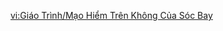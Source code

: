 {{Tutorial
|title    = Flying Squirrels' Aerial Adventure
|subtitle = Gameplay Tutorial
|type     = Event
|icon     = Icon Tutorial Important.png
|about    = Summertide Scales and Tales;Flying Squirrels' Aerial Adventure
|text1    = The flying squirrels of the Kingdom of Breezes and Bells are adept flyers.<br>Get close and use the {{Color|#F39000|interact button}} to work together with them and direct them through the {{Color|#F39000|garlands}}.
|image1   = Tutorial Flying Squirrels' Aerial Adventure 1.png
|text2    = {{Color|#F39000|Holding the Attack button}} while in joint cooperation will display the flight path. {{Color|#F39000|Release the Attack button}} and the flying squirrel will attempt to pass through the {{Color|#F39000|garland}} along the path you indicated.
|image2   = Tutorial Flying Squirrels' Aerial Adventure 2.png
|text3    = The flying squirrel will {{Color|#F39000|immediately turn back}} after reaching the end of its flight path. They will only stop in midair and await your use of the {{Color|#F39000|Attack button}} to summon them back after they have hit {{Color|#F39000|flower balls}}.
|image3   = Tutorial Flying Squirrels' Aerial Adventure 3.png
}}

[[vi:Giáo Trình/Mạo Hiểm Trên Không Của Sóc Bay]]
